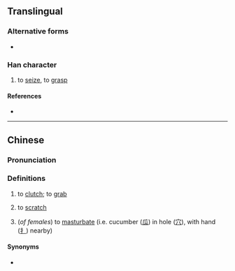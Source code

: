 {{character info}}
==Translingual==

===Alternative forms===
* {{l|mul|攨}}

===Han character===
{{Han char|rn=64|rad=手|as=10|sn=13|four=|canj=QJCO|ids=⿰扌窊}}

# to [[seize]], to [[grasp]]

====References====
* {{Han ref|kx=0448.120|dkj=12516|dj=0799.050|hdz=31937.050|uh=6432|ud=25650}}

----

==Chinese==
{{zh-forms|alt=𫽼-Hakka}}

===Pronunciation===
{{zh-pron
|m=wā
|c=waa2,we2
|c-t=va2
|h=gd=ya3
|cat=v
}}

===Definitions===
{{zh-hanzi}}

# {{lb|zh|Cantonese|Hakka|Wu}} to [[clutch]]; to [[grab]]
# {{lb|zh|Cantonese|Hakka}} to [[scratch]]
#: {{zh-x|搲痕|to '''scratch''' an itch|C}}
# {{lb|zh|Mandarin|slang}} (''of females'') to [[masturbate]] (i.e. cucumber ([[瓜]]) in hole ([[穴]]), with hand ([[扌]]) nearby)

====Synonyms====
* {{sense|to scratch}}
{{zh-dial|搔}}